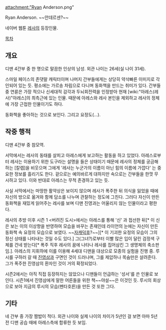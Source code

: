 attachment:"Ryan Anderson.png"

Ryan Anderson. ~~안데르센?~~

네이버 웹툰 [[레사]]의 등장인물.

[[목차]]

== 개요 == 
디맨 4간부 중 한 명으로 말끔한 인상의 남성. 외관 나이는 26세(실 나이 31세).

스마일 페이스의 존댓말 캐릭터이며 나머지 간부들에게는 상당히 약삭빠른 이미지로 각인되어 있는 듯. 평소에는 가르송 차림으로 다니며 동화책을 만드는 취미가 있다. 간부들 중 연륜은 가장 적으나 신세대적 감각과 두뇌회전력을 인정받아 현재 [wiki:"아레스(레사)"아레스]의 최측근에 있는 인물. 때문에 아레스와 레사 본인을 제외하고 레사의 정체에 가장 근접한 인물이기도 하다. 

동화책을 좋아하는 것으로 보인다. 그리고 요정도(...).

== 작중 행적 ==
디맨 4간부 중 참모역.

서막에서는 레사의 동태를 살피고 아레스에게 보고하는 활동을 하고 있었다. 아레스로부터 레사는 이용하기 위한 도구라는 설명을 들은 상태이기 때문에 레사의 정체를 궁금해하는 [칼렙]을 비웃으며 그에게 '레사는 누군가의 이름이 아닌 힘의 이름에 가깝다' 는 중요한 정보를 흘리기도 한다. 겉으로는 예의바르게 대하지만 속으로는 간부들을 한껏 무시하고 있다. 이와 반대로 아레스는 무척 존경하고 있는 듯.

사실 서막에서는 마땅한 활약상은 보이지 않으며 레사가 폭주한 뒤 의식을 잃었을 때에 자신의 방으로 옮겨와 함께 담소를 나누며 관찰하는 정도에 그친다. 그러다 자신이 만든 동화책을 재밌게 읽어주는 레사를 보며 디맨 진영과는 어울리지 않는 인물이라고 평한다.

레사의 추방 이후 시즌 1 <버려진 도시>에서는 아레스를 통해 '신' 과 접선한 뒤[* 이 신은 보는 이의 이상향을 반영하여 모습을 바꾸는 존재인데 라이언의 눈에는 자신이 만든 동화책 속 요정의 모습으로 보였다. ~~[[자캐]]덕후?~~][* 이 기괴한 요정의 모습이 그의 정신 상태를 나타내는 것일 수도 있다.] 그(그녀?)로부터 이빨 많은 입이 달린 검정색 구체를 건네 받는다[* 폭주 직후 레사의 꿈에 나타나 레사를 집어삼킨 그 생명체의 축소판임.]. 아레스의 지휘하에 이를 이용해 4세대 디맨을 대상으로 모종의 실험을 진행 중. 루시를 구하러 갈 때 [[진영삼]]과 구면인 것이 드러나며, 그를 제압하나 목숨만은 살려준다. 그가 폭주한 진영삼의 환자인 것이 거의 확정되었다.

시즌2에서는 아직 직접 등장하지는 않았으나 디맨들이 언급하는 '성서'를 쓴 인물로 보인다. 시즌1에서 진영삼에게 말한 어른들을 위한 책~~야설~~은 이것인 듯. 루시의 회상으로 보아 지금의 루시의 모습(펜타호른)을 만든 것 또한 그다.

== 기타 ==
네 간부 중 가장 짬밥이 적다. 외관 나이와 실제 나이의 차이가 5년인 걸 보면 아마 5년 전 디맨 공습 때에 아레스측에 합류한 듯 보임.
